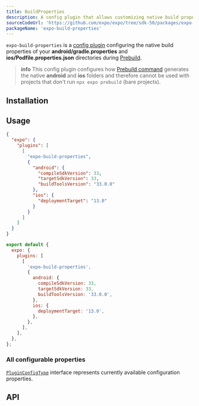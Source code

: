 ```yaml
---
title: BuildProperties
description: A config plugin that allows customizing native build properties during prebuild.
sourceCodeUrl: 'https://github.com/expo/expo/tree/sdk-50/packages/expo-build-properties'
packageName: 'expo-build-properties'
---
```



`expo-build-properties` is a [config plugin](/config-plugins/introduction/) configuring the native build properties
of your **android/gradle.properties** and **ios/Podfile.properties.json** directories during [Prebuild](/workflow/prebuild).

> **info** This config plugin configures how [Prebuild command](/workflow/prebuild) generates the native **android** and **ios** folders
> and therefore cannot be used with projects that don't run `npx expo prebuild` (bare projects).

<PlatformsSection ios simulator android emulator />

## Installation

<APIInstallSection hideBareInstructions />

## Usage

<ConfigPluginExample>

<Tabs>

<Tab label="app.json">

```json app.json|collapseHeight=450
{
  "expo": {
    "plugins": [
      [
        "expo-build-properties",
        {
          "android": {
            "compileSdkVersion": 33,
            "targetSdkVersion": 33,
            "buildToolsVersion": "33.0.0"
          },
          "ios": {
            "deploymentTarget": "13.0"
          }
        }
      ]
    ]
  }
}
```

</Tab>

<Tab label="app.config.js">

```js app.config.js|collapseHeight=450
export default {
  expo: {
    plugins: [
      [
        'expo-build-properties',
        {
          android: {
            compileSdkVersion: 33,
            targetSdkVersion: 33,
            buildToolsVersion: '33.0.0',
          },
          ios: {
            deploymentTarget: '13.0',
          },
        },
      ],
    ],
  },
};
```

</Tab>

</Tabs>

</ConfigPluginExample>

### All configurable properties

[`PluginConfigType`](#pluginconfigtype) interface represents currently available configuration properties.

## API

<APISection packageName="expo-build-properties" apiName="BuildProperties" />
